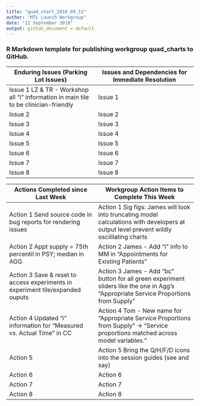 ```yaml
---
title: "quad_chart_2018_09_12"
author: "MTL Launch Workgroup"
date: "12 September 2018"
output: github_document = default
---
```

### R Markdown template for publishing workgroup quad_charts to GitHub. 

Enduring Issues (Parking Lot Issues)           |        Issues and Dependencies for Immediate Resolution
------------------------- | ----------------------------
Issue 1 LZ & TR - Workshop all "i" information in main tile to be clinician-friendly |Issue 1 
Issue 2                        |Issue 2 
Issue 3                        |Issue 3 
Issue 4                        |Issue 4
Issue 5                        |Issue 5   
Issue 6                        |Issue 6
Issue 7                        |Issue 7 
Issue 8                        |Issue 8

Actions Completed since Last Week    |      Workgroup Action Items to Complete This Week
------------------------- | ----------------------------
Action 1 Send source code in bug reports for rendering issues                       |Action 1 Sig figs: James will look into truncating model calculations with developers at output level prevent wildly oscilllating charts
Action 2 Appt supply = 75th percentil in PSY; median in AGG                       |Action 2 James - Add "i" info to MM in "Appointments for Existing Patients"
Action 3 Save & reset to access experiments in experiment tile/expanded ouputs                       |Action 3 James - Add "bc" button for all green experiment sliders like the one in Agg's "Appropriate Service Proportions from Supply"
Action 4 Updated "i" information for "Measured vs. Actual Time" in CC                       |Action 4 Tom - New name for "Appropriate Service Proportions from Supply" -> "Service proportions matched across model variables."
Action 5                        |Action 5 Bring the Q/H/F/D icons into the session guides (see and say)
Action 6                        |Action 6
Action 7                        |Action 7
Action 8                        |Action 8
